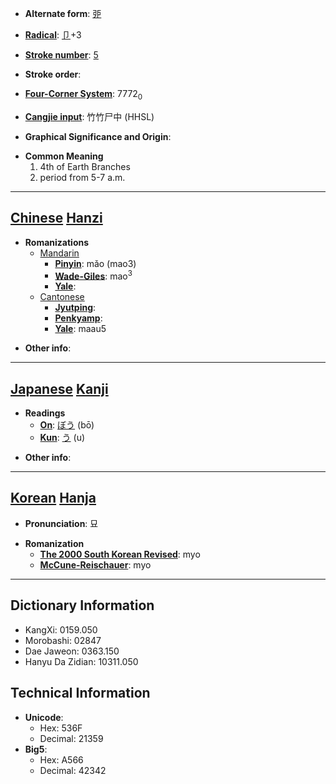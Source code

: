 * '''Alternate form''': [[戼]]

* '''[[Wiktionary:Chinese radical index| Radical]]''': [[Wiktionary:Chinese radical index 卩|卩]]+3

* '''[[Wiktionary:Chinese total strokes index|Stroke number]]''': [[Wiktionary:Chinese total strokes index 5|5]]

* '''Stroke order''': 

* '''[[Wiktionary:Chinese four corner index|Four-Corner System]]''': 7772<sub>0</sub>

* '''[[Wiktionary:Chinese Cangjie index|Cangjie input]]''': 竹竹尸中 (HHSL)

* '''Graphical Significance and Origin''': 

* '''Common Meaning'''
*#4th of Earth Branches
*# period from 5-7 a.m.


----

== [[Chinese]] [[Hanzi]] ==

* '''Romanizations'''
** [[Mandarin]]
*** '''[[Pinyin]]''': mǎo (mao3)
*** '''[[Wade-Giles]]''': mao<sup>3</sup>
*** '''[[Yale]]''': 
**[[Cantonese]]
***'''[[Jyutping]]''':
***'''[[Penkyamp]]''': 
***'''[[Yale]]''': maau5

* '''Other info''': 

----

== [[Japanese]] [[Kanji]] ==

* '''Readings'''
** '''[[On]]''': [[ぼう]] (bō)
** '''[[Kun]]''': [[う]] (u)

* '''Other info''':  

----

== [[Korean]] [[Hanja]] ==

* '''Pronunciation''': 묘

* '''Romanization'''
** '''[[The 2000 South Korean Revised Romanization|The 2000 South Korean Revised]]''': myo
** '''[[McCune-Reischauer]]''': myo

----

== Dictionary Information ==

* KangXi: 0159.050
* Morobashi: 02847
* Dae Jaweon: 0363.150
* Hanyu Da Zidian: 10311.050

== Technical Information ==

* '''Unicode''':
** Hex: 536F
** Decimal: 21359
* '''Big5''':
** Hex: A566
** Decimal: 42342